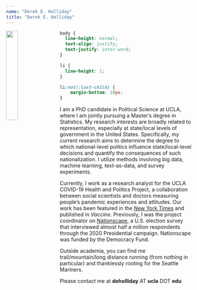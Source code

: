 ```yaml
---
name: "Derek E. Holliday"
title: "Derek E. Holliday"
---
```


<style>
  .title{
    display: none;
  }
</style>

<link rel="stylesheet" href="styles.css" type="text/css">

<img src="images/derek_1.jpg" style="width:25%; margin-right: 20px" align="left">

```css
body {
  line-height: normal;
  text-align: justify;
  text-justify: inter-word;
}

li {
  line-height: 1;
}

li:not(:last-child) {
    margin-bottom: 10px;
}


```

I am a PhD candidate in Political Science at UCLA, where I am jointly pursuing a Master's degree in Statistics. My research interests are broadly related to representation, especially at state/local levels of government in the United States. Specifically, my current research aims to determine the degree to which national-level politics influence state/local-level decisions and quantify the consequences of such nationalization. I utilize methods involving big data, machine learning, text-as-data, and survey experiments.

Currently, I work as a research analyst for the UCLA COVID-19 Health and Politics Project, a collaboration between social scientists and doctors measuring people's pandemic experiences and attitudes. Our work has been featured in the <a href="https://www.nytimes.com/2021/05/04/upshot/vaccine-incentive-experiment.html" target="_blank">New York Times</a> and published in *Vaccine*. Previously, I was the project coordinator on <a href="https://www.voterstudygroup.org/nationscape" target="_blank">Nationscape</a>, a U.S. election survey that interviewed almost half a million respondents through the 2020 Presidential campaign. Nationscape was funded by the Democracy Fund. 

Outside academia, you can find me trail/mountain/long distance running (from nothing in particular) and thanklessly rooting for the Seattle Mariners.

Please contact me at **deholliday** AT **ucla** DOT **edu**